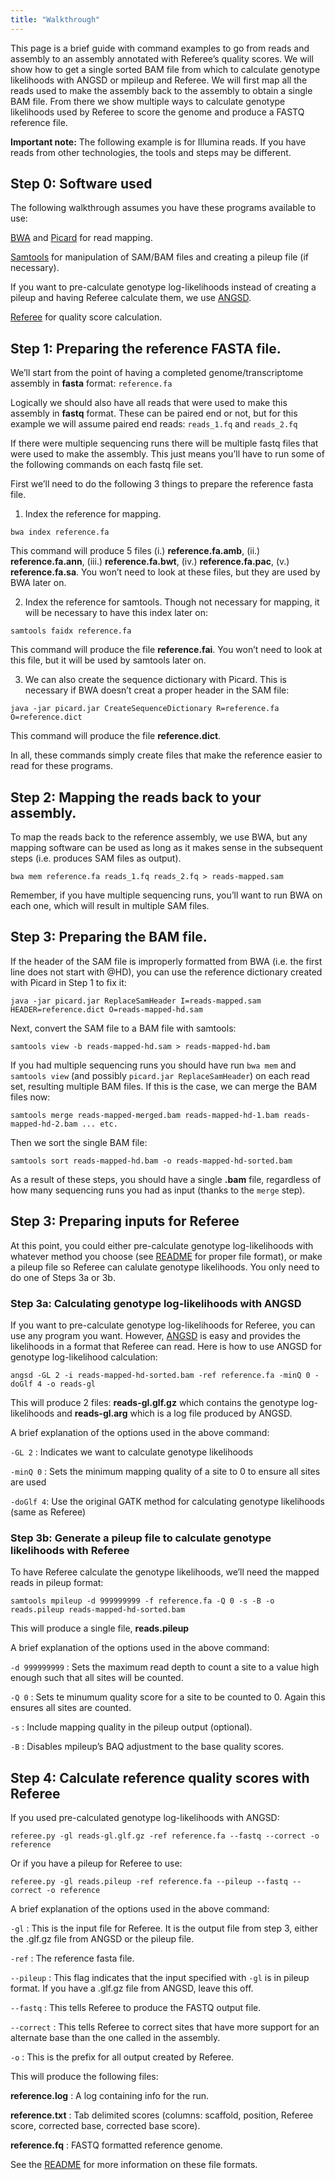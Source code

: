 ```yaml
---
title: "Walkthrough"
---
```


This page is a brief guide with command examples to go from reads and assembly to an assembly annotated with Referee's quality scores. We will show how to get a single sorted BAM file from which to calculate genotype likelihoods with ANGSD or mpileup and Referee. We will first map all the reads used to make the assembly back to the assembly to obtain a single BAM file. From there we show multiple ways to calculate genotype likelihoods used by Referee to score the genome and produce a FASTQ reference file.

**Important note:** The following example is for Illumina reads. If you have reads from other technologies, the tools and steps may be different.

## Step 0: Software used

The following walkthrough assumes you have these programs available to use:

[BWA](https://github.com/lh3/bwa) and [Picard](https://broadinstitute.github.io/picard/) for read mapping.

[Samtools](https://github.com/samtools/samtools) for manipulation of SAM/BAM files and creating a pileup file (if necessary).

If you want to pre-calculate genotype log-likelihoods instead of creating a pileup and having Referee calculate them, we use [ANGSD](https://github.com/ANGSD/angsd).

[Referee](https://github.com/gwct/referee) for quality score calculation.

## Step 1: Preparing the reference FASTA file.

We'll start from the point of having a completed genome/transcriptome assembly in **fasta** format: `reference.fa`

Logically we should also have all reads that were used to make this assembly in **fastq** format. These can be paired end or not, but for this example we will assume paired end reads: `reads_1.fq` and `reads_2.fq`

If there were multiple sequencing runs there will be multiple fastq files that were used to make the assembly. This just means you'll have to run some of the following commands on each fastq file set.

First we'll need to do the following 3 things to prepare the reference fasta file.

1. Index the reference for mapping. 

```
bwa index reference.fa
```

This command will produce 5 files (i.) **reference.fa.amb**, (ii.) **reference.fa.ann**, (iii.) **reference.fa.bwt**, (iv.) **reference.fa.pac**, (v.) **reference.fa.sa**. You won't need to look at these files, but they are used by BWA later on.


2. Index the reference for samtools. Though not necessary for mapping, it will be necessary to have this index later on:

```
samtools faidx reference.fa
```

This command will produce the file **reference.fai**. You won't need to look at this file, but it will be used by samtools later on.

3. We can also create the sequence dictionary with Picard. This is necessary if BWA doesn't creat a proper header in the SAM file:

```
java -jar picard.jar CreateSequenceDictionary R=reference.fa O=reference.dict
```

This command will produce the file **reference.dict**.

In all, these commands simply create files that make the reference easier to read for these programs.

## Step 2: Mapping the reads back to your assembly.

To map the reads back to the reference assembly, we use BWA, but any mapping software can be used as long as it makes sense in the subsequent steps (i.e. produces SAM files as output).

```
bwa mem reference.fa reads_1.fq reads_2.fq > reads-mapped.sam
```

Remember, if you have multiple sequencing runs, you'll want to run BWA on each one, which will result in multiple SAM files.

## Step 3: Preparing the BAM file.

If the header of the SAM file is improperly formatted from BWA (i.e. the first line does not start with @HD), you can use the reference dictionary created with Picard in Step 1 to fix it:

```
java -jar picard.jar ReplaceSamHeader I=reads-mapped.sam HEADER=reference.dict O=reads-mapped-hd.sam
```

Next, convert the SAM file to a BAM file with samtools:

```
samtools view -b reads-mapped-hd.sam > reads-mapped-hd.bam
```

If you had multiple sequencing runs you should have run `bwa mem` and `samtools view` (and possibly `picard.jar ReplaceSamHeader`) on each read set, resulting multiple BAM files. If this is the case, we can merge the BAM files now:

```
samtools merge reads-mapped-merged.bam reads-mapped-hd-1.bam reads-mapped-hd-2.bam ... etc.
```

Then we sort the single BAM file:

```
samtools sort reads-mapped-hd.bam -o reads-mapped-hd-sorted.bam
```

As a result of these steps, you should have a single **.bam** file, regardless of how many sequencing runs you had as input (thanks to the `merge` step).

## Step 3: Preparing inputs for Referee

At this point, you could either pre-calculate genotype log-likelihoods with whatever method you choose (see [README](https://github.com/gwct/referee) for proper file format), or make a pileup file so Referee can calulate genotype likelihoods. You only need to do one of Steps 3a or 3b.

### Step 3a: Calculating genotype log-likelihoods with ANGSD

If you want to pre-calculate genotype log-likelihoods for Referee, you can use any program you want. However, [ANGSD](https://github.com/ANGSD/angsd) is easy and provides the likelihoods in a format that Referee can read. Here is how to use ANGSD for genotype log-likelihood calculation:

```
angsd -GL 2 -i reads-mapped-hd-sorted.bam -ref reference.fa -minQ 0 -doGlf 4 -o reads-gl
```

This will produce 2 files: **reads-gl.glf.gz** which contains the genotype log-likelihoods and **reads-gl.arg** which is a log file produced by ANGSD.

A brief explanation of the options used in the above command:

`-GL 2`   : Indicates we want to calculate genotype likelihoods

`-minQ 0` : Sets the minimum mapping quality of a site to 0 to ensure all sites are used

`-doGlf 4`: Use the original GATK method for calculating genotype likelihoods (same as Referee)

### Step 3b: Generate a pileup file to calculate genotype likelihoods with Referee

To have Referee calculate the genotype likelihoods, we'll need the mapped reads in pileup format:

```
samtools mpileup -d 999999999 -f reference.fa -Q 0 -s -B -o reads.pileup reads-mapped-hd-sorted.bam
```

This will produce a single file, **reads.pileup**

A brief explanation of the options used in the above command:

`-d 999999999` : Sets the maximum read depth to count a site to a value high enough such that all sites will be counted.

`-Q 0` : Sets te minumum quality score for a site to be counted to 0. Again this ensures all sites are counted.

`-s` : Include mapping quality in the pileup output (optional).

`-B` : Disables mpileup's BAQ adjustment to the base quality scores.

## Step 4: Calculate reference quality scores with Referee

If you used pre-calculated genotype log-likelihoods with ANGSD:

```
referee.py -gl reads-gl.glf.gz -ref reference.fa --fastq --correct -o reference
```

Or if you have a pileup for Referee to use:

```
referee.py -gl reads.pileup -ref reference.fa --pileup --fastq --correct -o reference
```

A brief explanation of the options used in the above command:

`-gl` : This is the input file for Referee. It is the output file from step 3, either the .glf.gz file from ANGSD or the pileup file. 

`-ref` : The reference fasta file.

`--pileup` : This flag indicates that the input specified with `-gl` is in pileup format. If you have a .glf.gz file from ANGSD, leave this off.

`--fastq` : This tells Referee to produce the FASTQ output file.

`--correct` : This tells Referee to correct sites that have more support for an alternate base than the one called in the assembly.

`-o` : This is the prefix for all output created by Referee.

This will produce the following files:

**reference.log** : A log containing info for the run.

**reference.txt** : Tab delimited scores (columns: scaffold, position, Referee score, corrected base, corrected base score).

**reference.fq** : FASTQ formatted reference genome.

See the [README](https://github.com/gwct/referee) for more information on these file formats.

